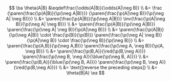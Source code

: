 $$
\ba
\theta(A|B) &\eqdef\frac{\odds(A|B)}{\odds(A|\neg B)}
\\ &= \frac
{\paren{\frac{\p(A|B)}{\p(\neg A|B)}}}
{\paren{\frac{\p(A|\neg B)}{\p(\neg A| \neg B)}}}
\\ &= 
\paren{\frac{\p(A|B)}{\p(\neg A|B)}}
\inv{\frac{\p(A|\neg B)}{\p(\neg A| \neg B)}}
\\ &= 
\paren{\frac{\p(A|B)}{\p(\neg A|B)}}
\paren{\frac{\p(\neg A| \neg B)}{\p(A|\neg B)}}
\\ &= 
\paren{\frac{\p(A|B)}{\p(\neg A|B)} \cdot \frac{\p(B)}{\p(B)}}
\paren{\frac{\p(\neg A| \neg B)}{\p(A|\neg B)} \cdot \frac{\p(\neg B)}{\p(\neg B)}}
\\ &= 
\paren{\frac{\p(A,B)}{\p(\neg A,B)}}
\paren{\frac{\p(\neg A, \neg B)}{\p(A, \neg B)}}
\\ &= 
\paren{\frac{\p(B,A)}{\red{\p(B,\neg A)}}}
\paren{\frac{\p(\neg B, \neg A)}{\blue{\p(\neg B, A)}}}
\\ &= 
\paren{\frac{\p(B,A)}{\blue{\p(\neg B, A)}}}
\paren{\frac{\p(\neg B, \neg A)}{\red{\p(B,\neg A)}}}
\\ &= \text{[reverse the preceding steps]}
\\ &= \theta(B|A)
\ea
$$
